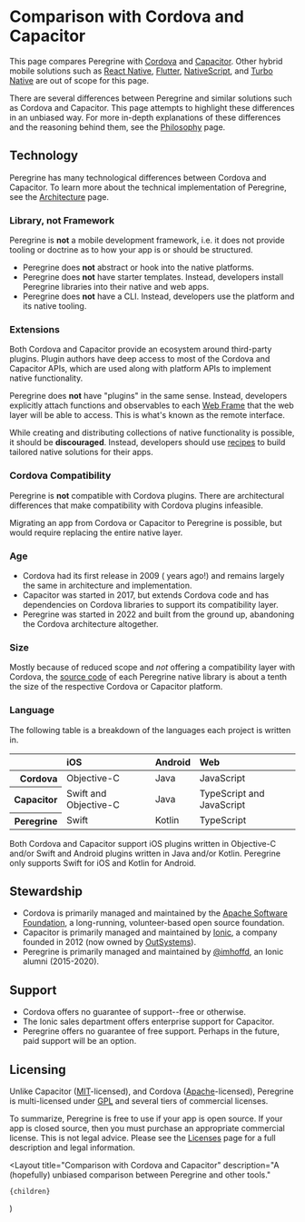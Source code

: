 
# Comparison with Cordova and Capacitor

This page compares Peregrine with [Cordova](https://cordova.apache.org) and
[Capacitor](https://capacitorjs.com). Other hybrid mobile solutions such as
[React Native](https://reactnative.dev), [Flutter](https://flutter.dev),
[NativeScript](https://nativescript.org), and
[Turbo Native](https://turbo.hotwired.dev) are out of scope for this page.

There are several differences between Peregrine and similar solutions such as
Cordova and Capacitor. This page attempts to highlight these differences in an
unbiased way. For more in-depth explanations of these differences and the
reasoning behind them, see the [Philosophy](/philosophy) page.

## Technology

Peregrine has many technological differences between Cordova and Capacitor. To
learn more about the technical implementation of Peregrine, see the
[Architecture](/docs/ios/architecture) page.

### Library, not Framework

Peregrine is **not** a mobile development framework, i.e. it does not provide
tooling or doctrine as to how your app is or should be structured.

- Peregrine does **not** abstract or hook into the native platforms.
- Peregrine does **not** have starter templates. Instead, developers install
  Peregrine libraries into their native and web apps.
- Peregrine does **not** have a CLI. Instead, developers use the platform and
  its native tooling.

### Extensions

Both Cordova and Capacitor provide an ecosystem around third-party plugins.
Plugin authors have deep access to most of the Cordova and Capacitor APIs, which
are used along with platform APIs to implement native functionality.

Peregrine does **not** have "plugins" in the same sense. Instead, developers
explicitly attach functions and observables to each
[Web Frame](/docs/ios/reference/web-frames) that the web layer will be able to
access. This is what's known as the remote interface.

While creating and distributing collections of native functionality is possible,
it should be **discouraged**. Instead, developers should use
[recipes](/philosophy#recipes-not-plugins) to build tailored native solutions
for their apps.

### Cordova Compatibility

Peregrine is **not** compatible with Cordova plugins. There are architectural
differences that make compatibility with Cordova plugins infeasible.

Migrating an app from Cordova or Capacitor to Peregrine is possible, but would
require replacing the entire native layer.

### Age

- Cordova had its first release in 2009 (<YearsAgo from={2009} /> years ago!)
  and remains largely the same in architecture and implementation.
- Capacitor was started in 2017, but extends Cordova code and has dependencies
  on Cordova libraries to support its compatibility layer.
- Peregrine was started in 2022 and built from the ground up, abandoning the
  Cordova architecture altogether.

### Size

Mostly because of reduced scope and _not_ offering a compatibility layer with
Cordova, the [source code](https://github.com/peregrinejs) of each Peregrine
native library is about a tenth the size of the respective Cordova or Capacitor
platform.

### Language

The following table is a breakdown of the languages each project is written in.

<Table>
  <thead>
    <tr>
      <Th borderBottom />
      <Th align="left" borderBottom>
        iOS
      </Th>
      <Th align="left" borderBottom>
        Android
      </Th>
      <Th align="left" borderBottom>
        Web
      </Th>
    </tr>
  </thead>
  <tbody>
    <tr>
      <Th align="right" borderRight>
        Cordova
      </Th>
      <td>Objective-C</td>
      <td>Java</td>
      <td>JavaScript</td>
    </tr>
    <tr>
      <Th align="right" borderRight>
        Capacitor
      </Th>
      <td>Swift and Objective-C</td>
      <td>Java</td>
      <td>TypeScript and JavaScript</td>
    </tr>
    <tr>
      <Th align="right" borderRight>
        Peregrine
      </Th>
      <td>Swift</td>
      <td>Kotlin</td>
      <td>TypeScript</td>
    </tr>
  </tbody>
</Table>

Both Cordova and Capacitor support iOS plugins written in Objective-C and/or
Swift and Android plugins written in Java and/or Kotlin. Peregrine only supports
Swift for iOS and Kotlin for Android.

## Stewardship

- Cordova is primarily managed and maintained by the
  [Apache Software Foundation](https://www.apache.org), a long-running,
  volunteer-based open source foundation.
- Capacitor is primarily managed and maintained by [Ionic](https://ionic.io), a
  company founded in 2012 (now owned by
  [OutSystems](https://www.outsystems.com)).
- Peregrine is primarily managed and maintained by
  [@imhoffd](https://github.com/imhoffd), an Ionic alumni (2015-2020).

## Support

- Cordova offers no guarantee of support--free or otherwise.
- The Ionic sales department offers enterprise support for Capacitor.
- Peregrine offers no guarantee of free support. Perhaps in the future, paid
  support will be an option.

## Licensing

Unlike Capacitor ([MIT](https://en.wikipedia.org/wiki/MIT_License)-licensed),
and Cordova ([Apache](https://en.wikipedia.org/wiki/Apache_License)-licensed),
Peregrine is multi-licensed under
[GPL](https://en.wikipedia.org/wiki/GNU_General_Public_License) and several
tiers of commercial licenses.

To summarize, Peregrine is free to use if your app is open source. If your app
is closed source, then you must purchase an appropriate commercial license. This
is not legal advice. Please see the [Licenses](/licenses) page for a full
description and legal information.

  <Layout
    title="Comparison with Cordova and Capacitor"
    description="A (hopefully) unbiased comparison between Peregrine and other tools."
  >
    {children}
  </Layout>
)

